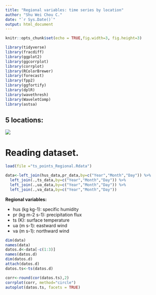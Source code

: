 ```yaml
---
title: "Regional variables: time series by location"
author: "Shu Wei Chou C."
date: "`r Sys.Date()`"
output: html_document
---
```


```r
knitr::opts_chunk$set(echo = TRUE,fig.width=3, fig.height=3)
```

```r
library(tidyverse)
library(fracdiff)
library(ggplot2)
library(ggcorrplot)
library(corrplot)
library(RColorBrewer)
library(forecast)
library(fpp2)
library(ggfortify)
library(dplR)
library(wavethresh)
library(WaveletComp)
library(astsa)
```

## 5 locations:

![](map and points.png)


# Reading dataset.

```r

load(file ="ts_points_Regional.Rdata")

data<-left_join(hus_data,pr_data,by=c("Year","Month","Day")) %>%
  left_join(.,ts_data,by=c("Year","Month","Day")) %>%
  left_join(.,ua_data,by=c("Year","Month","Day")) %>%
  left_join(.,va_data,by=c("Year","Month","Day"))
```

**Regional variables:**

 - hus (kg kg-1): specific humidity
 - pr (kg m-2 s-1): precipitation flux
 - ts (K): surface temperature
 - ua (m s-1): eastward wind
 - va (m s-1): northward wind


```r
dim(data)
names(data)
datos.d<-data[-c(1:3)]
names(datos.d)
dim(datos.d)
attach(datos.d)
datos.ts<-ts(datos.d)
```

```r
corr<-round(cor(datos.ts),2)
corrplot(corr, method="circle")
autoplot(datos.ts, facets = TRUE)
```





